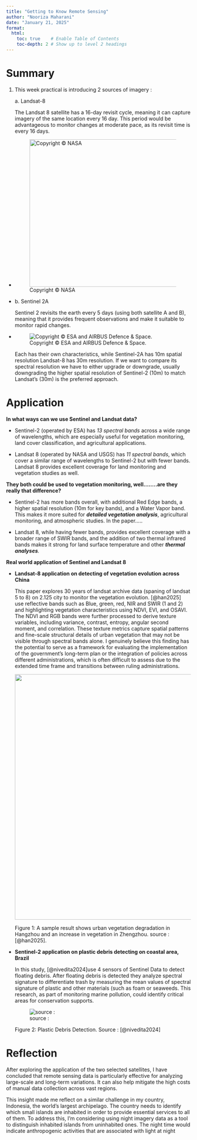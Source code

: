 ```yaml
---
title: "Getting to Know Remote Sensing"
author: "Nooriza Maharani"
date: "January 21, 2025"
format:
  html:
    toc: true    # Enable Table of Contents
    toc-depth: 2 # Show up to level 2 headings
---
```


# 

# **Summary**

1.  This week practical is introducing 2 sources of imagery :

    a\. Landsat-8

    The Landsat 8 satellite has a 16-day revisit cycle, meaning it can capture imagery of the same location every 16 day. This period would be advantageous to monitor changes at moderate pace, as its revisit time is every 16 days.

-   <div>

    ![Copyright © NASA](images/clipboard-1188776161.png){width="402"}

    </div>

-   b\. Sentinel 2A

    Sentinel 2 revisits the earth every 5 days (using both satellite A and B), meaning that it provides frequent observations and make it suitable to monitor rapid changes.

<!-- -->

-   <div>

    ![Copyright © ESA and AIRBUS Defence & Space.](images/clipboard-3938270325.png)

    </div>

    Each has their own characteristics, while Sentinel-2A has 10m spatial resolution Landsat-8 has 30m resolution. If we want to compare its spectral resolution we have to either upgrade or downgrade, usually downgrading the higher spatial resolution of Sentinel-2 (10m) to match Landsat’s (30m) is the preferred approach.

# Application

**In what ways can we use Sentinel and Landsat data?**

-   Sentinel-2 (operated by ESA) has *13 spectral bands* across a wide range of wavelengths, which are especially useful for vegetation monitoring, land cover classification, and agricultural applications.

-   Landsat 8 (operated by NASA and USGS) has *11 spectral bands*, which cover a similar range of wavelengths to Sentinel-2 but with fewer bands. Landsat 8 provides excellent coverage for land monitoring and vegetation studies as well.

**They both could be used to vegetation monitoring, well........are they really that difference?**

-   Sentinel-2 has more bands overall, with additional Red Edge bands, a higher spatial resolution (10m for key bands), and a Water Vapor band. This makes it more suited for ***detailed vegetation analysis***, agricultural monitoring, and atmospheric studies. In the paper.....

-   Landsat 8, while having fewer bands, provides excellent coverage with a broader range of SWIR bands, and the addition of two thermal infrared bands makes it strong for land surface temperature and other ***thermal analyses**.*

**Real world application of Sentinel and Landsat 8**

-   **Landsat-8 application on detecting of vegetation evolution across China**

    This paper explores 30 years of landsat archive data (spaning of landsat 5 to 8) on 2.125 city to monitor the vegetation evolution. [@han2025] use reflective bands such as Blue, green, red, NIR and SWIR (1 and 2) and highlighting vegetation characteristics using NDVI, EVI, and OSAVI. The NDVI and RGB bands were further processed to derive texture variables, including variance, contrast, entropy, angular second moment, and correlation. These texture metrics capture spatial patterns and fine-scale structural details of urban vegetation that may not be visible through spectral bands alone. I genuinely believe this finding has the potential to serve as a framework for evaluating the implementation of the government's long-term plan or the integration of policies across different administrations, which is often difficult to assess due to the extended time frame and transitions between ruling administrations.

    ![](images/clipboard-1072383063.png){width="669"}

    Figure 1: A sample result shows urban vegetation degradation in Hangzhou and an increase in vegetation in Zhengzhou. source : [@han2025].

-   **Sentinel-2 application on plastic debris detecting on coastal area, Brazil**

    In this study, [@nivedita2024]use 4 sensors of Sentinel Data to detect floating debris. After floating debris is detected they analyze spectral signature to differentiate trash by measuring the mean values of spectral signature of plastic and other materials (such as foam or seaweeds. This research, as part of monitoring marine pollution, could identify critical areas for conservation supports.

    ![source :](images/Screenshot%202025-02-09%20164424.jpg)

    Figure 2: Plastic Debris Detection. Source : [@nivedita2024]

# Reflection

After exploring the application of the two selected satellites, I have concluded that remote sensing data is particularly effective for analyzing large-scale and long-term variations. It can also help mitigate the high costs of manual data collection across vast regions.

This insight made me reflect on a similar challenge in my country, Indonesia, the world’s largest archipelago. The country needs to identify which small islands are inhabited in order to provide essential services to all of them. To address this, I’m considering using night imagery data as a tool to distinguish inhabited islands from uninhabited ones. The night time would indicate anthropogenic activities that are associated with light at night
